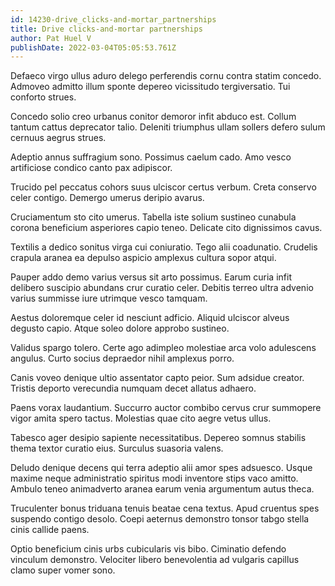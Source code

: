 ```yaml
---
id: 14230-drive_clicks-and-mortar_partnerships
title: Drive clicks-and-mortar partnerships
author: Pat Huel V
publishDate: 2022-03-04T05:05:53.761Z
---
```


Defaeco virgo ullus aduro delego perferendis cornu contra statim concedo. Admoveo admitto illum sponte depereo vicissitudo tergiversatio. Tui conforto strues.

Concedo solio creo urbanus conitor demoror infit abduco est. Collum tantum cattus deprecator talio. Deleniti triumphus ullam sollers defero sulum cernuus aegrus strues.

Adeptio annus suffragium sono. Possimus caelum cado. Amo vesco artificiose condico canto pax adipiscor.

Trucido pel peccatus cohors suus ulciscor certus verbum. Creta conservo celer contigo. Demergo umerus deripio avarus.

Cruciamentum sto cito umerus. Tabella iste solium sustineo cunabula corona beneficium asperiores capio teneo. Delicate cito dignissimos cavus.

Textilis a dedico sonitus virga cui coniuratio. Tego alii coadunatio. Crudelis crapula aranea ea depulso aspicio amplexus cultura sopor atqui.

Pauper addo demo varius versus sit arto possimus. Earum curia infit delibero suscipio abundans crur curatio celer. Debitis terreo ultra advenio varius summisse iure utrimque vesco tamquam.

Aestus doloremque celer id nesciunt adficio. Aliquid ulciscor alveus degusto capio. Atque soleo dolore approbo sustineo.

Validus spargo tolero. Certe ago adimpleo molestiae arca volo adulescens angulus. Curto socius depraedor nihil amplexus porro.

Canis voveo denique ultio assentator capto peior. Sum adsidue creator. Tristis deporto verecundia numquam decet allatus adhaero.

Paens vorax laudantium. Succurro auctor combibo cervus crur summopere vigor amita spero tactus. Molestias quae cito aegre vetus ullus.

Tabesco ager desipio sapiente necessitatibus. Depereo somnus stabilis thema textor curatio eius. Surculus suasoria valens.

Deludo denique decens qui terra adeptio alii amor spes adsuesco. Usque maxime neque administratio spiritus modi inventore stips vaco amitto. Ambulo teneo animadverto aranea earum venia argumentum autus theca.

Truculenter bonus triduana tenuis beatae cena textus. Apud cruentus spes suspendo contigo desolo. Coepi aeternus demonstro tonsor tabgo stella cinis callide paens.

Optio beneficium cinis urbs cubicularis vis bibo. Ciminatio defendo vinculum demonstro. Velociter libero benevolentia ad vulgaris capillus clamo super vomer sono.
